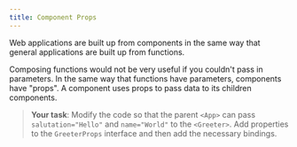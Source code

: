 ```yaml
---
title: Component Props
---
```


Web applications are built up from components in the same way that general applications are built up from functions.

Composing functions would not be very useful if you couldn't pass in parameters. In the same way that functions have parameters, components have "props". A component uses props to pass data to its children components.

> **Your task**: Modify the code so that the parent `<App>` can pass `salutation="Hello"` and  `name="World"` to the `<Greeter>`. Add properties to the `GreeterProps` interface and then add the necessary bindings.
